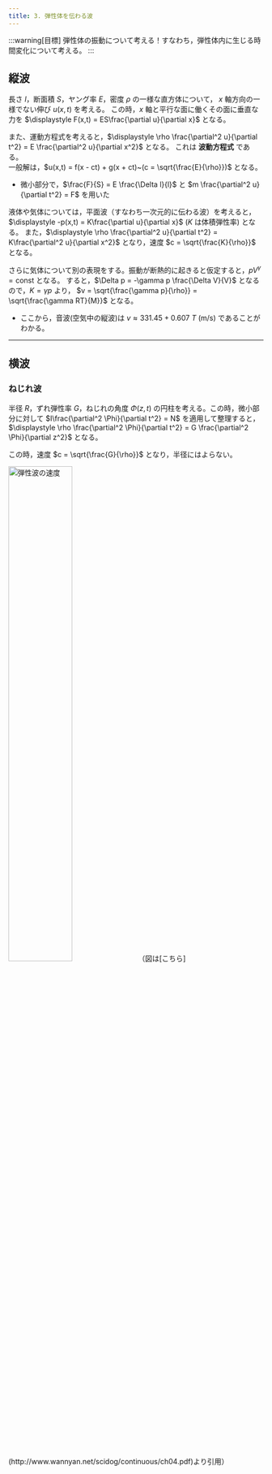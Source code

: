 ```yaml
---
title: 3. 弾性体を伝わる波
---
```

:::warning[目標]
弾性体の振動について考える！すなわち，弾性体内に生じる時間変化について考える。
:::

## 縦波
長さ $l$，断面積 $S$，ヤング率 $E$，密度 $\rho$ の一様な直方体について， $x$ 軸方向の一様でない伸び $u(x,t)$ を考える。
この時，$x$ 軸と平行な面に働くその面に垂直な力を $\displaystyle F(x,t) = ES\frac{\partial u}{\partial x}$ となる。

また、運動方程式を考えると，$\displaystyle \rho \frac{\partial^2 u}{\partial t^2} = E \frac{\partial^2 u}{\partial x^2}$ となる。
これは **波動方程式** である。  
一般解は，$u(x,t) = f(x - ct) + g(x + ct)~(c = \sqrt{\frac{E}{\rho}})$ となる。
- 微小部分で，$\frac{F}{S} = E \frac{\Delta l}{l}$ と $m \frac{\partial^2 u}{\partial t^2} = F$ を用いた

液体や気体については，平面波（すなわち一次元的に伝わる波）を考えると，$\displaystyle -p(x,t) = K\frac{\partial u}{\partial x}$ ($K$ は体積弾性率) となる。
また，$\displaystyle \rho \frac{\partial^2 u}{\partial t^2} = K\frac{\partial^2 u}{\partial x^2}$ となり，速度 $c = \sqrt{\frac{K}{\rho}}$ となる。

さらに気体について別の表現をする。振動が断熱的に起きると仮定すると，$pV^\gamma = \text{const}$ となる。
すると，$\Delta p = -\gamma p \frac{\Delta V}{V}$ となるので，$K = \gamma p$ より，
$v = \sqrt{\frac{\gamma p}{\rho}} = \sqrt{\frac{\gamma RT}{M}}$ となる。
- ここから，音波(空気中の縦波)は $v \approx 331.45 + 0.607~T$ (m/s) であることがわかる。

---
## 横波
### ねじれ波
半径 $R$，ずれ弾性率 $G$，ねじれの角度 $\Phi(z,t)$ の円柱を考える。この時，微小部分に対して 
$I\frac{\partial^2 \Phi}{\partial t^2} = N$ を適用して整理すると，
$\displaystyle \rho \frac{\partial^2 \Phi}{\partial t^2} = G \frac{\partial^2 \Phi}{\partial z^2}$ となる。

この時，速度 $c = \sqrt{\frac{G}{\rho}}$ となり，半径にはよらない。

<img src="/img/physics/wave-velocity.png" width="50%" alt="弾性波の速度"/>
（図は[こちら](http://www.wannyan.net/scidog/continuous/ch04.pdf)より引用）  

